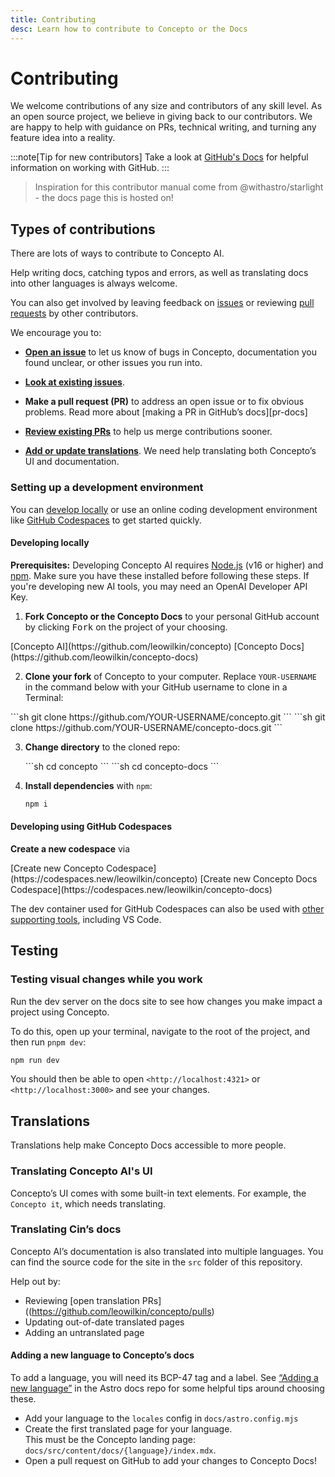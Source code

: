 ```yaml
---
title: Contributing
desc: Learn how to contribute to Concepto or the Docs
---
```


# Contributing

We welcome contributions of any size and contributors of any skill level.
As an open source project, we believe in giving back to our contributors.
We are happy to help with guidance on PRs, technical writing, and turning any feature idea into a reality.

:::note[Tip for new contributors]
Take a look at [GitHub's Docs](https://docs.github.com/en/get-started/quickstart/hello-world) for helpful information on working with GitHub.
:::

> Inspiration for this contributor manual come from @withastro/starlight - the docs page this is hosted on!

## Types of contributions

There are lots of ways to contribute to Concepto AI.

Help writing docs, catching typos and errors, as well as translating docs into other languages is always welcome.

You can also get involved by leaving feedback on [issues](https://github.com/leowilkin/concepto/issues) or reviewing [pull requests](https://github.com/leowilkin/concepto/pulls) by other contributors.

We encourage you to:

- [**Open an issue**](https://github.com/leowilkin/concepto/issues/new) to let us know of bugs in Concepto, documentation you found unclear, or other issues you run into.

- [**Look at existing issues**](https://github.com/leowilkin/concepto/issues).

- **Make a pull request (PR)** to address an open issue or to fix obvious problems.
  Read more about [making a PR in GitHub’s docs][pr-docs]

- [**Review existing PRs**](https://github.com/leowilkin/concepto/pulls) to help us merge contributions sooner.

- [**Add or update translations**](#translations). We need help translating both Concepto’s UI and documentation.

### Setting up a development environment

You can [develop locally](#developing-locally) or use an online coding development environment like [GitHub Codespaces](#developing-using-github-codespaces) to get started quickly.

#### Developing locally

**Prerequisites:** Developing Concepto AI requires [Node.js](https://nodejs.org/en) (v16 or higher) and [npm](https://npmjs.org/). Make sure you have these installed before following these steps. If you're developing new AI tools, you may need an OpenAI Developer API Key.

1. **Fork Concepto or the Concepto Docs** to your personal GitHub account by clicking <kbd>Fork</kbd> on the project of your choosing.
  <Tabs>
      <TabItem label="Concepto">
        [Concepto AI](https://github.com/leowilkin/concepto)
      </TabItem>
      <TabItem label="Concepto Docs">
        [Concepto Docs](https://github.com/leowilkin/concepto-docs)
      </TabItem>
    </Tabs>

2. **Clone your fork** of Concepto to your computer. Replace `YOUR-USERNAME` in the command below with your GitHub username to clone in a Terminal:
  <Tabs>
    <TabItem label="Concepto">
      ```sh
      git clone https://github.com/YOUR-USERNAME/concepto.git
      ```
    </TabItem>
    <TabItem label="Concepto Docs">
      ```sh
      git clone https://github.com/YOUR-USERNAME/concepto-docs.git
      ```
    </TabItem>
  </Tabs>

3. **Change directory** to the cloned repo:
   
   <Tabs>
    <TabItem label="Concepto">
      ```sh
      cd concepto
      ```
    </TabItem>
    <TabItem label="Concepto Docs">
      ```sh
      cd concepto-docs
      ```
    </TabItem>
  </Tabs>

4. **Install dependencies** with `npm`:

   ```sh
   npm i
   ```

#### Developing using GitHub Codespaces

**Create a new codespace** via

  <Tabs>
      <TabItem label="Concepto">
        [Create new Concepto Codespace](https://codespaces.new/leowilkin/concepto)
      </TabItem>
      <TabItem label="Concepto Docs">
        [Create new Concepto Docs Codespace](https://codespaces.new/leowilkin/concepto-docs)
      </TabItem>
    </Tabs>

The dev container used for GitHub Codespaces can also be used with [other supporting tools](https://containers.dev/supporting), including VS Code.


## Testing

### Testing visual changes while you work

Run the dev server on the docs site to see how changes you make impact a project using Concepto.

To do this, open up your terminal, navigate to the root of the project, and then run `pnpm dev`:

```sh
npm run dev
```

You should then be able to open `<http://localhost:4321>` or `<http://localhost:3000>` and see your changes.

## Translations

Translations help make Concepto Docs accessible to more people.

### Translating Concepto AI's UI

Concepto’s UI comes with some built-in text elements. For example, the `Concepto it`, which needs translating.

### Translating Cin’s docs

Concepto AI’s documentation is also translated into multiple languages. You can find the source code for the site in the `src` folder of this repository.

Help out by:

- Reviewing [open translation PRs]((https://github.com/leowilkin/concepto/pulls)
- Updating out-of-date translated pages
- Adding an untranslated page

#### Adding a new language to Concepto’s docs

To add a language, you will need its BCP-47 tag and a label. See [“Adding a new language”](https://github.com/withastro/docs/blob/main/contributor-guides/translating-astro-docs.md#adding-a-new-language) in the Astro docs repo for some helpful tips around choosing these.

- Add your language to the `locales` config in `docs/astro.config.mjs`
- Create the first translated page for your language.  
   This must be the Concepto landing page: `docs/src/content/docs/{language}/index.mdx`.
- Open a pull request on GitHub to add your changes to Concepto Docs!
